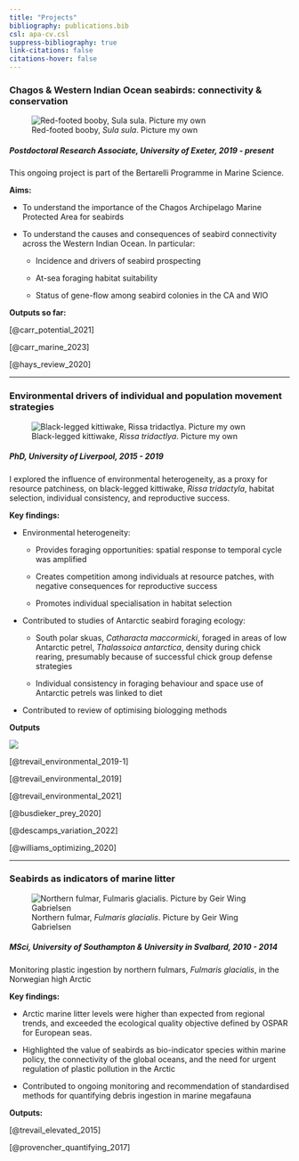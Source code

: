 ```yaml
---
title: "Projects"
bibliography: publications.bib
csl: apa-cv.csl
suppress-bibliography: true
link-citations: false
citations-hover: false
---
```


### Chagos & Western Indian Ocean seabirds: connectivity & conservation

::: column-margin
![Red-footed booby, *Sula sula*. Picture my own](images/RFB_Trevail.JPG)
:::

##### Postdoctoral Research Associate, University of Exeter, 2019 - present

This ongoing project is part of the Bertarelli Programme in Marine Science.

**Aims:**

-   To understand the importance of the Chagos Archipelago Marine Protected Area for seabirds

-   To understand the causes and consequences of seabird connectivity across the Western Indian Ocean. In particular:

    -   Incidence and drivers of seabird prospecting
    
    -   At-sea foraging habitat suitability
    
    -   Status of gene-flow among seabird colonies in the CA and WIO
    
**Outputs so far:**

[@carr_potential_2021]

[@carr_marine_2023]

[@hays_review_2020]


------------------------------------------------------------------------

### Environmental drivers of individual and population movement strategies

::: column-margin
![Black-legged kittiwake, *Rissa tridactlya*. Picture my own](images/kittiwake_Trevail.JPG)
:::

##### PhD, University of Liverpool, 2015 - 2019

I explored the influence of environmental heterogeneity, as a proxy for resource patchiness, on black-legged kittiwake, *Rissa tridactyla*, habitat selection, individual consistency, and reproductive success.



**Key findings:**

-   Environmental heterogeneity:

    -   Provides foraging opportunities: spatial response to temporal cycle was amplified

    -   Creates competition among individuals at resource patches, with negative consequences for reproductive success

    -   Promotes individual specialisation in habitat selection

-   Contributed to studies of Antarctic seabird foraging ecology:

    -   South polar skuas, *Catharacta maccormicki*, foraged in areas of low Antarctic petrel, *Thalassoica antarctica*, density during chick rearing, presumably because of successful chick group defense strategies 
    
    -   Individual consistency in foraging behaviour and space use of Antarctic petrels was linked to diet

-   Contributed to review of optimising biologging methods

**Outputs**

::: column-margin
![](images/OIKOSCover_April2019.jpg)
:::

[@trevail_environmental_2019-1]

[@trevail_environmental_2019]

[@trevail_environmental_2021]

[@busdieker_prey_2020]

[@descamps_variation_2022]

[@williams_optimizing_2020]



------------------------------------------------------------------------

### Seabirds as indicators of marine litter

::: column-margin
![Northern fulmar, *Fulmaris glacialis*. Picture by Geir Wing Gabrielsen](images/fulmar_Gabrielsen.JPG)
:::

##### MSci, University of Southampton & University in Svalbard, 2010 - 2014

Monitoring plastic ingestion by northern fulmars, *Fulmaris glacialis*, in the Norwegian high Arctic

**Key findings:**

-   Arctic marine litter levels were higher than expected from regional trends, and exceeded the ecological quality objective defined by OSPAR for European seas.

-   Highlighted the value of seabirds as bio-indicator species within marine policy, the connectivity of the global oceans, and the need for urgent regulation of plastic pollution in the Arctic

-   Contributed to ongoing monitoring and recommendation of standardised methods for quantifying debris ingestion in marine megafauna

**Outputs:**

[@trevail_elevated_2015]

[@provencher_quantifying_2017]
